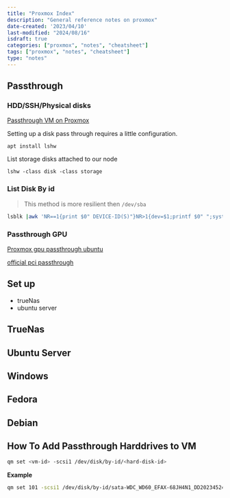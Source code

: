 ```yaml
---
title: "Proxmox Index"
description: "General reference notes on proxmox"
date-created: '2023/04/10'
last-modified: "2024/08/16"
isdraft: true
categories: ["proxmox", "notes", "cheatsheet"]
tags: ["proxmox", "notes", "cheatsheet"]
type: "notes"
---
```


## Passthrough 

### HDD/SSH/Physical disks

[Passthrough VM on Proxmox](https://dannyda.com/2020/08/26/how-to-passthrough-hdd-ssd-physical-disks-to-vm-on-proxmox-vepve/)

Setting up a disk pass through requires a little configuration. 

```
apt install lshw 
```
List storage disks attached to our node

```
lshw -class disk -class storage
```

### List Disk By id

> This method is more resilient then `/dev/sba`

```sh 
lsblk |awk 'NR==1{print $0" DEVICE-ID(S)"}NR>1{dev=$1;printf $0" ";system("find /dev/disk/by-id -lname \"*"dev"\" -printf \" %p\"");print "";}'|grep -v -E 'part|lvm'
```

### Passthrough GPU 

[Proxmox gpu passthrough ubuntu](https://nopresearcher.github.io/Proxmox-GPU-Passthrough-Ubuntu/)

[official pci passthrough](https://pve.proxmox.com/wiki/PCI_Passthrough)

## Set up 

- trueNas 
- ubuntu server 

## TrueNas 



## Ubuntu Server 

## Windows 

## Fedora 

## Debian 

## How To Add Passthrough Harddrives to VM 

```sh
qm set <vm-id> -scsi1 /dev/disk/by-id/<hard-disk-id>
```

**Example**

```sh
qm set 101 -scsi1 /dev/disk/by-id/sata-WDC_WD60_EFAX-68JH4N1_DD202345240044-0:0
```